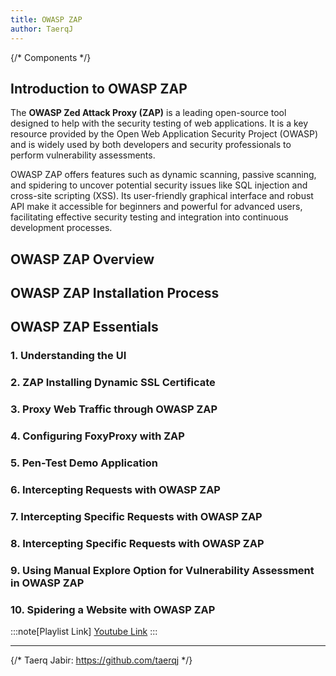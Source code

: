 ```yaml
---
title: OWASP ZAP
author: TaerqJ
---
```


{/* Components */}

## Introduction to OWASP ZAP

The **OWASP Zed Attack Proxy (ZAP)** is a leading open-source tool designed to help with the security testing of web applications. It is a key resource provided by the Open Web Application Security Project (OWASP) and is widely used by both developers and security professionals to perform vulnerability assessments.

OWASP ZAP offers features such as dynamic scanning, passive scanning, and spidering to uncover potential security issues like SQL injection and cross-site scripting (XSS). Its user-friendly graphical interface and robust API make it accessible for beginners and powerful for advanced users, facilitating effective security testing and integration into continuous development processes.

## OWASP ZAP Overview
<YouTube id="bf2YuqgaeWo"/>

## OWASP ZAP Installation Process
<YouTube id="UXS6Bka5fY8"/>


## OWASP ZAP Essentials

### 1. Understanding the UI
<YouTube id="opGWk-2rgPU"/>

### 2. ZAP Installing Dynamic SSL Certificate
<YouTube id="HtIcw-n-1Dw"/>

### 3. Proxy Web Traffic through OWASP ZAP
<YouTube id="zRwADcbWiKM"/>

### 4. Configuring FoxyProxy with ZAP
<YouTube id="JY1hsK-8gjI"/>

### 5. Pen-Test Demo Application
<YouTube id="92TdHSIEftE"/>

### 6. Intercepting Requests with OWASP ZAP
<YouTube id="u6TqbCmAfX4"/>

### 7. Intercepting Specific Requests with OWASP ZAP
<YouTube id="dxktwYeeSoI"/>

### 8. Intercepting Specific Requests with OWASP ZAP
<YouTube id="dxktwYeeSoI"/>

### 9. Using Manual Explore Option for Vulnerability Assessment in OWASP ZAP
<YouTube id="FcZbSCIVLVM"/>

### 10. Spidering a Website with OWASP ZAP
<YouTube id="czcy2-7DaII"/>

:::note[Playlist Link]
[Youtube Link](https://www.youtube.com/playlist?list=PLH8n_ayg-60J9i3nsLybper-DR3zJw6Z5)
:::

---

<Footer />

{/* Taerq Jabir: https://github.com/taerqj */}

